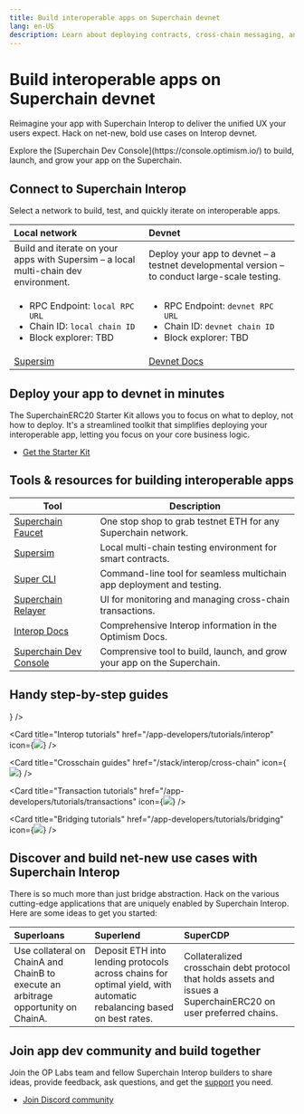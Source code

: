 ```yaml
---
title: Build interoperable apps on Superchain devnet
lang: en-US
description: Learn about deploying contracts, cross-chain messaging, and tutorials to help you build applications on the Superchain.
---
```



# Build interoperable apps on Superchain devnet

Reimagine your app with Superchain Interop to deliver the unified UX your users expect. Hack on net-new, bold use cases on Interop devnet.

<Callout type="info">
  Explore the [Superchain Dev Console](https://console.optimism.io/) to build, launch, and grow your app on the Superchain.
</Callout>

## Connect to Superchain Interop

Select a network to build, test, and quickly iterate on interoperable apps.

| Local network                                                                                                   | Devnet                                                                                                            |
| :-------------------------------------------------------------------------------------------------------------- | :---------------------------------------------------------------------------------------------------------------- |
| Build and iterate on your apps with Supersim – a local multi-chain dev environment.                             | Deploy your app to devnet – a testnet developmental version – to conduct large-scale testing.                     |
| <ul><li>RPC Endpoint: `local RPC URL` </li><li>Chain ID: `local chain ID`</li><li>Block explorer: TBD</li></ul> | <ul><li>RPC Endpoint: `devnet RPC URL`</li><li>Chain ID: `devnet chain ID`</li><li> Block explorer: TBD</li></ul> |
| [Supersim](tutorials/supersim)                                                                                  | [Devnet Docs](/stack/interop/tools/devnet)                                                                        |

## Deploy your app to devnet in minutes

The SuperchainERC20 Starter Kit allows you to focus on what to deploy, not how to deploy. It's a streamlined toolkit that simplifies deploying your interoperable app, letting you focus on your core business logic.

*   [Get the Starter Kit](starter-kit)

## Tools & resources for building interoperable apps

| Tool                                                                          | Description                                                             |
| ----------------------------------------------------------------------------- | ----------------------------------------------------------------------- |
| [Superchain Faucet](https://console.optimism.io/faucet?utm_source=docs)       | One stop shop to grab testnet ETH for any Superchain network.           |
| [Supersim](tools/supersim)                                                    | Local multi-chain testing environment for smart contracts.              |
| [Super CLI](https://github.com/ethereum-optimism/super-cli)                   | Command-line tool for seamless multichain app deployment and testing.   |
| [Superchain Relayer](https://github.com/ethereum-optimism/superchain-relayer) | UI for monitoring and managing cross-chain transactions.                |
| [Interop Docs](/stack/interop)                                                | Comprehensive Interop information in the Optimism Docs.                 |
| [Superchain Dev Console](https://console.optimism.io/)                        | Comprensive tool to build, launch, and grow your app on the Superchain. |

## Handy step-by-step guides

<Cards>
  <Card title="Supersim tutorials" href="/app-developers/tutorials/supersim" icon={<img src="/img/icons/shapes.svg" />} />

  <Card title="Interop tutorials" href="/app-developers/tutorials/interop" icon={<img src="/img/icons/shapes.svg" />} />

  <Card title="Crosschain guides" href="/stack/interop/cross-chain" icon={<img src="/img/icons/shapes.svg" />} />

  <Card title="Transaction tutorials" href="/app-developers/tutorials/transactions" icon={<img src="/img/icons/shapes.svg" />} />

  <Card title="Bridging tutorials" href="/app-developers/tutorials/bridging" icon={<img src="/img/icons/shapes.svg" />} />
</Cards>

## Discover and build net-new use cases with Superchain Interop

There is so much more than just bridge abstraction. Hack on the various cutting-edge applications that are uniquely enabled by Superchain Interop. Here are some ideas to get you started:

| Superloans                                                                         | Superlend                                                                                                           | SuperCDP                                                                                                         |
| :--------------------------------------------------------------------------------- | :------------------------------------------------------------------------------------------------------------------ | :--------------------------------------------------------------------------------------------------------------- |
| Use collateral on ChainA and ChainB to execute an arbitrage opportunity on ChainA. | Deposit ETH into lending protocols across chains for optimal yield, with automatic rebalancing based on best rates. | Collateralized crosschain debt protocol that holds assets and issues a SuperchainERC20 on user preferred chains. |

## Join app dev community and build together

Join the OP Labs team and fellow Superchain Interop builders to share ideas, provide feedback, ask questions, and get the [support](https://github.com/ethereum-optimism/developers/discussions) you need.

*   [Join Discord community](https://discord.gg/optimism)
